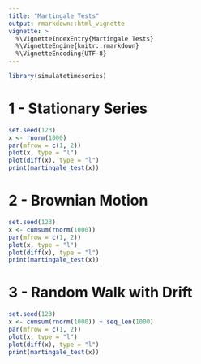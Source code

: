 ```yaml
---
title: "Martingale Tests"
output: rmarkdown::html_vignette
vignette: >
  %\VignetteIndexEntry{Martingale Tests}
  %\VignetteEngine{knitr::rmarkdown}
  %\VignetteEncoding{UTF-8}
---
```


```r
library(simulatetimeseries)
```

# 1 - Stationary Series

```r
set.seed(123)
x <- rnorm(1000)
par(mfrow = c(1, 2))
plot(x, type = "l")
plot(diff(x), type = "l")
print(martingale_test(x))
```

# 2 - Brownian Motion

```r
set.seed(123)
x <- cumsum(rnorm(1000))
par(mfrow = c(1, 2))
plot(x, type = "l")
plot(diff(x), type = "l")
print(martingale_test(x))
```

# 3 - Random Walk with Drift

```r
set.seed(123)
x <- cumsum(rnorm(1000)) + seq_len(1000)
par(mfrow = c(1, 2))
plot(x, type = "l")
plot(diff(x), type = "l")
print(martingale_test(x))
```


